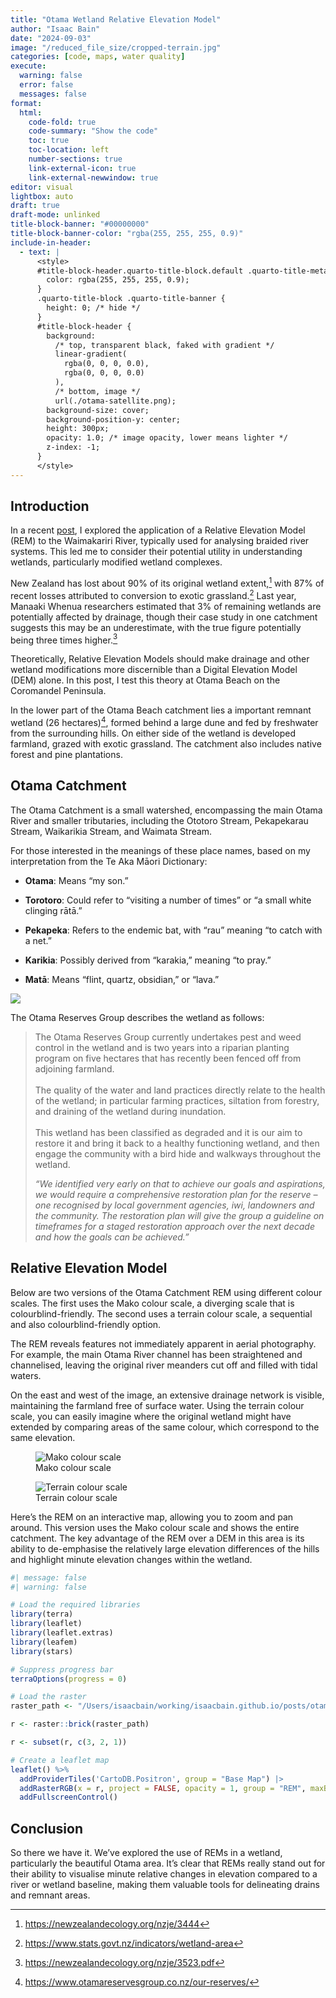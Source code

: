 ```yaml
---
title: "Otama Wetland Relative Elevation Model"
author: "Isaac Bain"
date: "2024-09-03"
image: "/reduced_file_size/cropped-terrain.jpg"
categories: [code, maps, water quality]
execute:
  warning: false
  error: false
  messages: false
format: 
  html:
    code-fold: true
    code-summary: "Show the code"
    toc: true
    toc-location: left
    number-sections: true
    link-external-icon: true
    link-external-newwindow: true
editor: visual
lightbox: auto
draft: true
draft-mode: unlinked
title-block-banner: "#00000000"
title-block-banner-color: "rgba(255, 255, 255, 0.9)"
include-in-header:
  - text: |
      <style>
      #title-block-header.quarto-title-block.default .quarto-title-meta {
        color: rgba(255, 255, 255, 0.9);
      }
      .quarto-title-block .quarto-title-banner {
        height: 0; /* hide */
      }
      #title-block-header {
        background: 
          /* top, transparent black, faked with gradient */
          linear-gradient(
            rgba(0, 0, 0, 0.0),
            rgba(0, 0, 0, 0.0)
          ),
          /* bottom, image */ 
          url(./otama-satellite.png);
        background-size: cover;
        background-position-y: center;
        height: 300px;
        opacity: 1.0; /* image opacity, lower means lighter */
        z-index: -1;
      }
      </style>
---
```


## Introduction

In a recent [post](https://isaacbain.com/posts/rem/), I explored the application of a Relative Elevation Model (REM) to the Waimakariri River, typically used for analysing braided river systems. This led me to consider their potential utility in understanding wetlands, particularly modified wetland complexes.

New Zealand has lost about 90% of its original wetland extent,[^1] with 87% of recent losses attributed to conversion to exotic grassland.[^2] Last year, Manaaki Whenua researchers estimated that 3% of remaining wetlands are potentially affected by drainage, though their case study in one catchment suggests this may be an underestimate, with the true figure potentially being three times higher.[^3]

[^1]: <https://newzealandecology.org/nzje/3444>

[^2]: <https://www.stats.govt.nz/indicators/wetland-area>

[^3]: <https://newzealandecology.org/nzje/3523.pdf>

Theoretically, Relative Elevation Models should make drainage and other wetland modifications more discernible than a Digital Elevation Model (DEM) alone. In this post, I test this theory at Otama Beach on the Coromandel Peninsula.

In the lower part of the Otama Beach catchment lies a important remnant wetland (26 hectares)[^4], formed behind a large dune and fed by freshwater from the surrounding hills. On either side of the wetland is developed farmland, grazed with exotic grassland. The catchment also includes native forest and pine plantations.

[^4]: <https://www.otamareservesgroup.co.nz/our-reserves/>

## Otama Catchment

The Otama Catchment is a small watershed, encompassing the main Otama River and smaller tributaries, including the Ototoro Stream, Pekapekarau Stream, Waikarikia Stream, and Waimata Stream.

For those interested in the meanings of these place names, based on my interpretation from the Te Aka Māori Dictionary:

-   **Otama**: Means "my son."

```{=html}
<!-- -->
```
-   **Torotoro**: Could refer to "visiting a number of times" or "a small white clinging rātā."

-   **Pekapeka**: Refers to the endemic bat, with "rau" meaning "to catch with a net."

-   **Karikia**: Possibly derived from "karakia," meaning "to pray."

-   **Matā**: Means "flint, quartz, obsidian," or "lava."

![](otama-catchment.webp)

The Otama Reserves Group describes the wetland as follows:

> The Otama Reserves Group currently undertakes pest and weed control in the wetland and is two years into a riparian planting program on five hectares that has recently been fenced off from adjoining farmland.\
> \
> The quality of the water and land practices directly relate to the health of the wetland; in particular farming practices, siltation from forestry, and draining of the wetland during inundation.\
> \
> This wetland has been classified as degraded and it is our aim to restore it and bring it back to a healthy functioning wetland, and then engage the community with a bird hide and walkways throughout the wetland.
>
> *“We identified very early on that to achieve our goals and aspirations, we would require a comprehensive restoration plan for the reserve – one recognised by local government agencies, iwi, landowners and the community. The restoration plan will give the group a guideline on timeframes for a staged restoration approach over the next decade and how the goals can be achieved.”*

## Relative Elevation Model

Below are two versions of the Otama Catchment REM using different colour scales. The first uses the Mako colour scale, a diverging scale that is colourblind-friendly. The second uses a terrain colour scale, a sequential and also colourblind-friendly option.

The REM reveals features not immediately apparent in aerial photography. For example, the main Otama River channel has been straightened and channelised, leaving the original river meanders cut off and filled with tidal waters.

On the east and west of the image, an extensive drainage network is visible, maintaining the farmland free of surface water. Using the terrain colour scale, you can easily imagine where the original wetland might have extended by comparing areas of the same colour, which correspond to the same elevation.

::: {layout-ncol="2"}
![Mako colour scale](reduced_file_size/cropped-mako.jpg)

![Terrain colour scale](reduced_file_size/cropped-terrain.jpg)
:::

Here’s the REM on an interactive map, allowing you to zoom and pan around. This version uses the Mako colour scale and shows the entire catchment. The key advantage of the REM over a DEM in this area is its ability to de-emphasise the relatively large elevation differences of the hills and highlight minute elevation changes within the wetland.

```r
#| message: false
#| warning: false

# Load the required libraries
library(terra)
library(leaflet)
library(leaflet.extras)
library(leafem)
library(stars)

# Suppress progress bar
terraOptions(progress = 0)

# Load the raster
raster_path <- "/Users/isaacbain/working/isaacbain.github.io/posts/otama-rem/data/clipped_raster_hillshade-color.tif"

r <- raster::brick(raster_path)

r <- subset(r, c(3, 2, 1))

# Create a leaflet map
leaflet() %>% 
  addProviderTiles('CartoDB.Positron', group = "Base Map") |> 
  addRasterRGB(x = r, project = FALSE, opacity = 1, group = "REM", maxBytes = 30 * 1024 * 1024, na.color = "#00000000") |> 
  addFullscreenControl()
```

## Conclusion

So there we have it. We've explored the use of REMs in a wetland, particularly the beautiful Otama area. It's clear that REMs really stand out for their ability to visualise minute relative changes in elevation compared to a river or wetland baseline, making them valuable tools for delineating drains and remnant areas.
